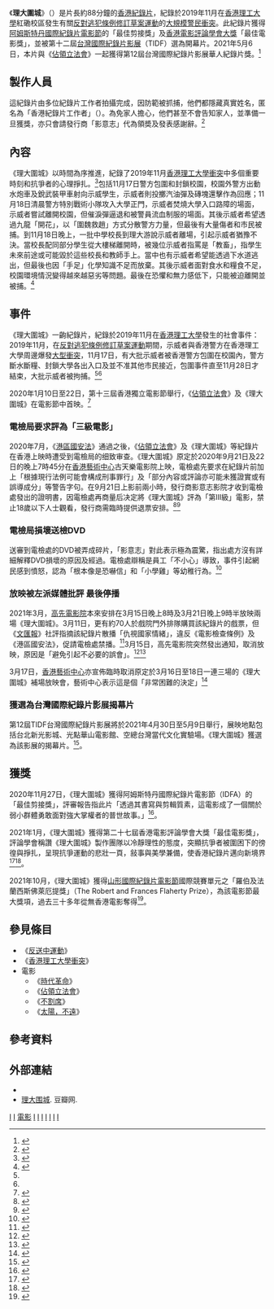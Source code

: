 {{Other uses|香港理工大學衝突}}
{{Infobox film
| color         =
| name          = 理大圍城
| original_name = {{lang|en|''Inside the Red Brick Wall''}}
| image         = 理大圍城紀錄片 fb promote.jpg
| image_size    = 
| caption       = 影意志影院就《理大圍城》紀錄片的宣傳海報
| film name     = 
| sec-title     = 
| director      = 「香港紀錄片工作者」
| producer      = 
| producer_2    = 
| writer        = 
| screenplay    = 
| story         = 
| based_on      = [[香港理工大學衝突|香港理工大學衝突]]
| narrator      = 
| production_supervisor = 
| starring      = 
| music         = 
| maintheme     = 
| endtheme      = 
| cinematography = 
| editing       = 
| effect        = 
| studio        = 
| runtime       = 88分鐘
| country       = {{HKG}}
| language      = 粤语
| released      = 2020年1月
| distributor   = 影意志影院
| issue_date    = 
| sarft_id      = 
| budget        = 
| gross         = 
| preceded_by   = 
| followed_by   = 
| cn_name       = 
| hk_name       = 
| mo_name       = 
| tw_name       = 
| sg_name       = 
| my_name       = 
| website       = 
}}

《'''理大圍城'''》（{{lang-en|''Inside the Red Brick Wall''}}）是片長約88分鐘的[[香港|香港]][[紀錄片|紀錄片]]，紀錄於2019年11月在[[香港理工大學|香港理工大學]]紅磡校區發生有關[[反對逃犯條例修訂草案運動|反對逃犯條例修訂草案運動]]的[[香港理工大學衝突|大規模警民衝突]]。此紀錄片獲得[[阿姆斯特丹國際紀錄片電影節|阿姆斯特丹國際紀錄片電影節]]的「最佳剪接獎」及[[香港電影評論學會大獎|香港電影評論學會大獎]]「最佳電影獎」，並被第十二屆[[台灣國際紀錄片影展|台灣國際紀錄片影展]]（TIDF）選為開幕片。2021年5月6日，本片與《[[佔領立法會_(紀錄片)|佔領立法會]]》一起獲得第12屆台灣國際紀錄片影展華人紀錄片獎。<ref>{{Cite web|title=台灣國際紀錄片影展　《佔領立法會》《理大圍城》奪華人紀錄片獎首獎　評審：電影召喚社會良知|url=https://www.thestandnews.com/politics/a-%E5%8F%B0%E7%81%A3%E5%9C%8B%E9%9A%9B%E7%B4%80%E9%8C%84%E7%89%87%E5%BD%B1%E5%B1%95-%E4%BD%94%E9%A0%98%E7%AB%8B%E6%B3%95%E6%9C%83-%E7%90%86%E5%A4%A7%E5%9C%8D%E5%9F%8E-%E5%A5%AA%E8%8F%AF%E4%BA%BA%E7%B4%80%E9%8C%84%E7%89%87%E7%8D%8E%E9%A6%96%E7%8D%8E-%E8%A9%95%E5%AF%A9-%E9%9B%BB%E5%BD%B1%E5%8F%AC%E5%96%9A%E7%A4%BE%E6%9C%83%E8%89%AF%E7%9F%A5/|work=立場新聞|access-date=2021-05-06|archive-date=2021-05-07|archive-url=https://web.archive.org/web/20210507174938/https://www.thestandnews.com/politics/a-%E5%8F%B0%E7%81%A3%E5%9C%8B%E9%9A%9B%E7%B4%80%E9%8C%84%E7%89%87%E5%BD%B1%E5%B1%95-%E4%BD%94%E9%A0%98%E7%AB%8B%E6%B3%95%E6%9C%83-%E7%90%86%E5%A4%A7%E5%9C%8D%E5%9F%8E-%E5%A5%AA%E8%8F%AF%E4%BA%BA%E7%B4%80%E9%8C%84%E7%89%87%E7%8D%8E%E9%A6%96%E7%8D%8E-%E8%A9%95%E5%AF%A9-%E9%9B%BB%E5%BD%B1%E5%8F%AC%E5%96%9A%E7%A4%BE%E6%9C%83%E8%89%AF%E7%9F%A5/|dead-url=no}}</ref>

== 製作人員 ==
這紀錄片由多位紀錄片工作者拍攝完成，因防範被抓捕，他們都隱藏真實姓名，匿名為「香港紀錄片工作者」（{{lang|en|Hong Kong Documentary Filmmakers}}）。為免家人擔心，他們甚至不會告知家人，並準備一旦獲獎，亦只會請發行商「影意志」代為領奬及發表感謝辭。<ref>{{cite news |title=不知怎樣解釋我的內疚　每個親歷運動的人都留下未癒傷口　《佔領立法會》《理大圍城》導演訪問 |date=2020-11-06 |work=立場新聞 |url=https://www.thestandnews.com/politics/%E4%B8%8D%E7%9F%A5%E6%80%8E%E6%A8%A3%E8%A7%A3%E9%87%8B%E6%88%91%E7%9A%84%E5%85%A7%E7%96%9A-%E6%AF%8F%E5%80%8B%E8%A6%AA%E6%AD%B7%E9%81%8B%E5%8B%95%E7%9A%84%E4%BA%BA%E9%83%BD%E7%95%99%E4%B8%8B%E6%9C%AA%E7%99%92%E5%82%B7%E5%8F%A3-%E4%BD%94%E9%A0%98%E7%AB%8B%E6%B3%95%E6%9C%83-%E7%90%86%E5%A4%A7%E5%9C%8D%E5%9F%8E-%E5%B0%8E%E6%BC%94%E8%A8%AA%E5%95%8F/ |accessdate=2021-03-17 |archive-date=2020-11-09 |archive-url=https://web.archive.org/web/20201109112027/https://www.thestandnews.com/politics/%E4%B8%8D%E7%9F%A5%E6%80%8E%E6%A8%A3%E8%A7%A3%E9%87%8B%E6%88%91%E7%9A%84%E5%85%A7%E7%96%9A-%E6%AF%8F%E5%80%8B%E8%A6%AA%E6%AD%B7%E9%81%8B%E5%8B%95%E7%9A%84%E4%BA%BA%E9%83%BD%E7%95%99%E4%B8%8B%E6%9C%AA%E7%99%92%E5%82%B7%E5%8F%A3-%E4%BD%94%E9%A0%98%E7%AB%8B%E6%B3%95%E6%9C%83-%E7%90%86%E5%A4%A7%E5%9C%8D%E5%9F%8E-%E5%B0%8E%E6%BC%94%E8%A8%AA%E5%95%8F/ |dead-url=no }}</ref>

== 內容 ==
《理大圍城》以時間為序推進，紀錄了2019年11月[[香港理工大學衝突|香港理工大學衝突]]中多個重要時刻和抗爭者的心理掙扎。<ref name="epo1">{{cite news |author1=甄真 |title=《理大圍城》影評：那麼近 那麼遠 |url=https://hk.epochtimes.com/news/2020-11-14/41366052 |accessdate=2021-03-18 |date=2020-11-14 |archive-date=2020-11-14 |archive-url=https://web.archive.org/web/20201114061024/https://hk.epochtimes.com/news/2020-11-14/41366052 |dead-url=no }}</ref>包括11月17日警方包圍和封鎖校園，校園外警方出動水炮車及銳武裝甲車射向示威學生，示威者則投擲汽油彈及磚塊還擊作為回應；11月18日清晨警方特別戰術小隊攻入大學正門，示威者焚燒大學入口路障的場面，示威者嘗試離開校園，但催淚彈逼退和被警員流血制服的場面。其後示威者希望透過九龍「開花」，以「圍魏救趙」方式分散警方力量，但最後有大量傷者和市民被捕。到11月18日晚上，一批中學校長到理大游說示威者離場，引起示威者猶豫不決。當校長配同部分學生從大樓梯離開時，被幾位示威者指罵是「教畜」，指學生未來前途或可能毀於這些校長和教師手上。當中也有示威者希望能透過下水道逃出，但最後也因「手足」化學知識不足而放棄。其後示威者面對食水和糧食不足，校園環境情況變得越來越惡劣等問題。最後在恐懼和無力感低下，只能被迫離開並被捕。<ref name="hkc1">{{cite news |author1=譚以諾 |title=《理大圍城》見證直播時代、都市恐怖時代、國安法時代 |url=https://www.hkcnews.com/article/39316/%E7%90%86%E5%A4%A7%E5%9C%8D%E5%9F%8E-%E9%9B%BB%E6%AA%A2%E8%99%95-%E9%AB%98%E5%85%88%E9%9B%BB%E5%BD%B1-39316/%E7%90%86%E5%A4%A7%E5%9C%8D%E5%9F%8E |accessdate=2021-03-18 |publisher=眾新聞 |date=2021-03-16 |archive-date=2021-03-18 |archive-url=https://web.archive.org/web/20210318132936/https://www.hkcnews.com/article/39316/%E7%90%86%E5%A4%A7%E5%9C%8D%E5%9F%8E-%E9%9B%BB%E6%AA%A2%E8%99%95-%E9%AB%98%E5%85%88%E9%9B%BB%E5%BD%B1-39316/%E7%90%86%E5%A4%A7%E5%9C%8D%E5%9F%8E |dead-url=no }}</ref>

== 事件 ==
《理大圍城》一齣紀錄片，紀錄於2019年11月在[[香港理工大學|香港理工大學]]發生的社會事件：2019年11月，在[[反對逃犯條例修訂草案運動|反對逃犯條例修訂草案運動]]期間，示威者與香港警方在香港理工大學周邊爆發[[香港理工大學衝突|大型衝突]]，11月17日，有大批示威者被香港警方包圍在校園內，警方斷水斷糧、封鎖大學各出入口及並不准其他市民接近，包圍事件直至11月28日才結束，大批示威者被拘捕。<ref name="epo1"/><ref name="hkc1"/>

2020年1月10日至22日，第十三屆香港獨立電影節舉行，《[[佔領立法會_(紀錄片)|佔領立法會]]》及《理大圍城》在電影節中首映。<ref>{{cite news |title=香港獨立電影節 |work=Time Out 雜誌 |url=https://www.timeout.com.hk/hong-kong/hk/%E9%9B%BB%E5%BD%B1/%E9%A6%99%E6%B8%AF%E7%8D%A8%E7%AB%8B%E9%9B%BB%E5%BD%B1%E7%AF%80 |accessdate=2021-03-17 |archive-date=2020-09-19 |archive-url=https://web.archive.org/web/20200919152657/https://www.timeout.com.hk/hong-kong/hk/%E9%9B%BB%E5%BD%B1/%E9%A6%99%E6%B8%AF%E7%8D%A8%E7%AB%8B%E9%9B%BB%E5%BD%B1%E7%AF%80 |dead-url=no }}</ref>

=== 電檢局要求評為「三級電影」 ===
2020年7月，《[[中華人民共和國香港特別行政區維護國家安全法|港區國安法]]》通過之後，《[[佔領立法會_(紀錄片)|佔領立法會]]》及《理大圍城》等紀錄片在香港上映時遭受到電檢局的细致审查。《理大圍城》原定於2020年9月21日及22日的晚上7時45分在[[香港藝術中心|香港藝術中心]]古天樂電影院上映，電檢處先要求在紀錄片前加上「根據現行法例可能會構成刑事罪行」及「部分內容或評論亦可能未獲證實或有誤導成分」等警告字句。在9月21日上影前兩小時，發行商影意志影院才收到電檢處發出的證明書，因電檢處再商量后决定將《理大圍城》評為「第III級」電影，禁止18歲以下人士觀看，發行商需臨時提供退票安排。<ref>{{cite news |title=專訪《佔領立法會》《理大圍城》創作團隊：當校園恍如廢墟，人們匿藏與逃生… |date=2021-02-15 |work=端新聞 |url=https://theinitium.com/article/20210215-culture-inside-the-red-brick-wall-documentary/ |accessdate=2021-03-17 |archive-date=2021-03-05 |archive-url=https://web.archive.org/web/20210305195111/https://theinitium.com/article/20210215-culture-inside-the-red-brick-wall-documentary/ |dead-url=no }}</ref><ref>{{cite news |title=《佔領立法會》和《理大圍城》：敏感氣氛下求存的香港政治電影 |date=2020-12-08 |work=BBC中文 |author=李翰文 |url=https://www.bbc.com/zhongwen/trad/chinese-news-55212909 |accessdate=2021-03-17 |archive-date=2021-12-12 |archive-url=https://web.archive.org/web/20211212190759/https://www.bbc.com/zhongwen/trad/chinese-news-55212909 |dead-url=no }}</ref>

=== 電檢局損壞送檢DVD===
送審到電檢處的DVD被弄成碎片，「影意志」對此表示極為震驚，指出處方沒有詳細解釋DVD損壞的原因及經過。電檢處辯稱是員工「不小心」導致，事件引起網民感到憤怒，認為「根本像是恐嚇信」和「小學雞」等幼稚行為。<ref>{{cite news |title=港片商製作反送中「理大圍城」紀錄片　DVD送審後被港府變成碎片 |url=https://tw.appledaily.com/international/20200923/3HJS4LACDREUVELPTUKZK7KQCI/ |accessdate=2021-03-18 |work=蘋果日報 |date=2020-09-23 |archive-date=2021-03-18 |archive-url=https://web.archive.org/web/20210318132945/https://tw.appledaily.com/international/20200923/3HJS4LACDREUVELPTUKZK7KQCI/ |dead-url=no }}</ref>

=== 放映被左派媒體批評 最後停播===
2021年3月，[[高先電影|高先電影院]]本來安排在3月15日晚上8時及3月21日晚上9時半放映兩場《理大圍城》。3月11日，更有約70人於戲院門外排隊購買該紀錄片的戲票，但《[[文汇报_(香港)|文匯報]]》社評指摘該紀錄片散播「仇視國家情緒」，違反《電影檢查條例》及《港區國安法》，促請電檢處禁播。<ref>{{cite news |title=市民高先通宵排《理大圍城》戲票 《文匯報》促禁播 |url=https://news.mingpao.com/pns/%e6%b8%af%e8%81%9e/article/20210313/s00002/1615572348311/%e5%b8%82%e6%b0%91%e9%ab%98%e5%85%88%e9%80%9a%e5%ae%b5%e6%8e%92%e3%80%8a%e7%90%86%e5%a4%a7%e5%9c%8d%e5%9f%8e%e3%80%8b%e6%88%b2%e7%a5%a8-%e3%80%8a%e6%96%87%e5%8c%af%e5%a0%b1%e3%80%8b%e4%bf%83%e7%a6%81%e6%92%ad |work=明報 |date=2021-03-13 |accessdate=2021-03-17 |archive-date=2021-03-13 |archive-url=https://web.archive.org/web/20210313102638/https://news.mingpao.com/pns/%E6%B8%AF%E8%81%9E/article/20210313/s00002/1615572348311/%E5%B8%82%E6%B0%91%E9%AB%98%E5%85%88%E9%80%9A%E5%AE%B5%E6%8E%92%E3%80%8A%E7%90%86%E5%A4%A7%E5%9C%8D%E5%9F%8E%E3%80%8B%E6%88%B2%E7%A5%A8-%E3%80%8A%E6%96%87%E5%8C%AF%E5%A0%B1%E3%80%8B%E4%BF%83%E7%A6%81%E6%92%AD |dead-url=no }}</ref>3月15日，高先電影院突然發出通知，取消放映，原因是「避免引起不必要的誤會」。<ref>{{cite news |title=高先電影院宣布取消放映電影《理大圍城》 |date=2021-03-15 |work=RTHK新聞 |url=https://news.rthk.hk/rthk/ch/component/k2/1580707-20210315.htm |accessdate=2021-03-17 |archive-date=2021-03-15 |archive-url=https://web.archive.org/web/20210315102857/https://news.rthk.hk/rthk/ch/component/k2/1580707-20210315.htm |dead-url=no }}</ref><ref>{{cite news |title=反送中紀錄片理大圍城 香港院線上映前一刻喊卡 |date=2021-03-15 |work=中央通訊社 |url=https://www.cna.com.tw/news/acn/202103150278.aspx |accessdate=2021-03-17 |archive-date=2021-03-15 |archive-url=https://web.archive.org/web/20210315221458/https://www.cna.com.tw/news/acn/202103150278.aspx |dead-url=no }}</ref>

3月17日，[[香港藝術中心|香港藝術中心]]亦宣佈臨時取消原定於3月16日至18日一連三場的《理大圍城》補場放映會，藝術中心表示這是個「非常困難的決定」<ref>{{cite news |title=藝術中心停播《理大圍城》 被左報批鬥資助「黃電影」藝發局即跪低 |date=2021-03-17 |work=蘋果日報 |url=https://hk.appledaily.com/local/20210317/MAY3PHU5KZGGTDR46JRZQ6NIPA/ |accessdate=2021-03-17 |archive-date=2021-06-18 |archive-url=https://web.archive.org/web/20210618004008/https://hk.appledaily.com/local/20210317/MAY3PHU5KZGGTDR46JRZQ6NIPA/ |dead-url=yes }}</ref>

=== 獲選為台灣國際紀錄片影展揭幕片===
第12屆TIDF台灣國際紀錄片影展將於2021年4月30日至5月9日舉行，展映地點包括台北新光影城、光點華山電影館、空總台灣當代文化實驗場。《理大圍城》獲選為該影展的揭幕片。<ref>{{cite news |title=用電影撐香港！第12屆台灣國際紀錄片影展 「理大圍城」震撼揭幕 |date=2021-03-26 |work=中央廣播電台 |author=江昭倫 |url=https://www.rti.org.tw/news/view/id/2095286 |accessdate=2021-03-26 |archive-date=2021-04-13 |archive-url=https://web.archive.org/web/20210413010857/https://www.rti.org.tw/news/view/id/2095286 |dead-url=no }}</ref>。

== 獲獎 ==
2020年11月27日，《理大圍城》獲得阿姆斯特丹國際紀錄片電影節（IDFA）的「最佳剪接獎」，評審報告指此片「透過其書寫與剪輯質素，這電影成了一個關於弱小群體勇敢面對強大掌權者的普世故事。」<ref>{{cite news |title=《理大圍城》獲阿姆斯特丹國際紀錄片電影節最佳剪接獎 |date=2020-11-27 |work=立場新聞 |url=https://www.thestandnews.com/culture/%E7%90%86%E5%A4%A7%E5%9C%8D%E5%9F%8E-%E7%8D%B2%E9%98%BF%E5%A7%86%E6%96%AF%E7%89%B9%E4%B8%B9%E5%9C%8B%E9%9A%9B%E7%B4%80%E9%8C%84%E7%89%87%E9%9B%BB%E5%BD%B1%E7%AF%80%E6%9C%80%E4%BD%B3%E5%89%AA%E6%8E%A5%E7%8D%8E/ |accessdate=2021-03-17 |archive-date=2020-11-28 |archive-url=https://web.archive.org/web/20201128153313/https://www.thestandnews.com/culture/%E7%90%86%E5%A4%A7%E5%9C%8D%E5%9F%8E-%E7%8D%B2%E9%98%BF%E5%A7%86%E6%96%AF%E7%89%B9%E4%B8%B9%E5%9C%8B%E9%9A%9B%E7%B4%80%E9%8C%84%E7%89%87%E9%9B%BB%E5%BD%B1%E7%AF%80%E6%9C%80%E4%BD%B3%E5%89%AA%E6%8E%A5%E7%8D%8E/ |dead-url=no }}</ref>。

2021年1月，《理大圍城》獲得第二十七屆香港電影評論學會大獎「最佳電影獎」，評論學會稱讚《理大圍城》製作團隊以冷靜理性的態度，突顯抗爭者被圍困下的徬徨與掙扎，呈現抗爭運動的悲壯一頁，敍事與美學兼備，使香港紀錄片邁向新境界<ref>{{cite news |title=逆權片《理大圍城》奪電影評論學會最佳電影 鞏俐憑《奪冠》稱后 |date=2021-01-18 |work=蘋果日報 |url=https://hk.appledaily.com/entertainment/20210118/6JNC7VJ2FZEDLLTZT43S4LQZAQ/ |accessdate=2021-03-17 |archive-date=2021-01-18 |archive-url=https://web.archive.org/web/20210118095623/https://hk.appledaily.com/entertainment/20210118/6JNC7VJ2FZEDLLTZT43S4LQZAQ/ |dead-url=yes }}</ref><ref>{{cite news |title=紀錄片《理大圍城》奪香港電影評論學會最佳電影 鞏俐獲最佳女演員 |date=2021-01-18 |work=AM730 |url=https://www.am730.com.hk/news/%E5%A8%9B%E6%A8%82/%E3%80%8A%E7%90%86%E5%A4%A7%E5%9C%8D%E5%9F%8E%E3%80%8B%E5%A5%AA%E9%A6%99%E6%B8%AF%E9%9B%BB%E5%BD%B1%E8%A9%95%E8%AB%96%E5%AD%B8%E6%9C%83%E6%9C%80%E4%BD%B3%E9%9B%BB%E5%BD%B1-%E9%9E%8F%E4%BF%90%E7%8D%B2%E9%81%B8%E6%9C%80%E4%BD%B3%E5%A5%B3%E6%BC%94%E5%93%A1-252212 |accessdate=2021-03-17 |archive-date=2021-03-18 |archive-url=https://web.archive.org/web/20210318132957/https://www.am730.com.hk/news/%E5%A8%9B%E6%A8%82/%E3%80%8A%E7%90%86%E5%A4%A7%E5%9C%8D%E5%9F%8E%E3%80%8B%E5%A5%AA%E9%A6%99%E6%B8%AF%E9%9B%BB%E5%BD%B1%E8%A9%95%E8%AB%96%E5%AD%B8%E6%9C%83%E6%9C%80%E4%BD%B3%E9%9B%BB%E5%BD%B1-%E9%9E%8F%E4%BF%90%E7%8D%B2%E9%81%B8%E6%9C%80%E4%BD%B3%E5%A5%B3%E6%BC%94%E5%93%A1-252212 |dead-url=no }}</ref>。

2021年10月，《理大圍城》獲得[[山形國際紀錄片電影節|山形國際紀錄片電影節]]國際競賽單元之「羅伯及法蘭西斯佛萊厄提獎」（The Robert and Frances Flaherty Prize），為該電影節最大獎項，過去三十多年從無香港電影奪得<ref>{{cite news|title=《理大圍城》奪日本山形國際紀錄片大獎　團隊：會繼續拍片|url=https://www.hkcnews.com/article/46474/%E7%90%86%E5%A4%A7%E5%9C%8D%E5%9F%8E-%E5%8F%8D%E9%80%81%E4%B8%AD-%E7%B4%80%E9%8C%84%E7%89%87-46474/%E3%80%8A%E7%90%86%E5%A4%A7%E5%9C%8D%E5%9F%8E%E3%80%8B%E5%A5%AA%E6%97%A5%E6%9C%AC%E5%B1%B1%E5%BD%A2%E5%9C%8B%E9%9A%9B%E7%B4%80%E9%8C%84%E7%89%87%E5%A4%A7%E7%8D%8E-%E5%9C%98%E9%9A%8A%EF%BC%9A%E6%9C%83%E7%B9%BC%E7%BA%8C%E6%8B%8D%E7%89%87|website=[[眾新聞|眾新聞]]|date=2021-10-13|access-date=2021-10-13|archive-date=2021-11-17|archive-url=https://web.archive.org/web/20211117130222/https://www.hkcnews.com/article/46474/%E7%90%86%E5%A4%A7%E5%9C%8D%E5%9F%8E-%E5%8F%8D%E9%80%81%E4%B8%AD-%E7%B4%80%E9%8C%84%E7%89%87-46474/%E3%80%8A%E7%90%86%E5%A4%A7%E5%9C%8D%E5%9F%8E%E3%80%8B%E5%A5%AA%E6%97%A5%E6%9C%AC%E5%B1%B1%E5%BD%A2%E5%9C%8B%E9%9A%9B%E7%B4%80%E9%8C%84%E7%89%87%E5%A4%A7%E7%8D%8E-%E5%9C%98%E9%9A%8A%EF%BC%9A%E6%9C%83%E7%B9%BC%E7%BA%8C%E6%8B%8D%E7%89%87|dead-url=no}}</ref>。

== 參見條目 ==
* 《[[反對逃犯條例修訂草案運動|反送中運動]]》
* 《[[香港理工大學衝突|香港理工大學衝突]]》
* 電影
** 《[[時代革命_(紀錄片)|時代革命]]》
** 《[[佔領立法會_(紀錄片)|佔領立法會]]》
** 《[[不割席|不割席]]》
** 《[[太陽，不遠|太陽，不遠]]》

== 參考資料 ==
{{reflist|30em}}

== 外部連結 ==
*{{imdb title|tt14266320}}
* [https://archive.vn/XrLon 理大围城]. 豆瓣网.
{{香港逃犯條例爭議}}
{{Portal bar|香港|文化|電影|政治}}
[[Category:2020年香港電影作品|I]]
[[Category:2020年紀錄片|I]]
[[Category:香港理工大學|電影]]
[[Category:香港紀錄片|I]]
[[Category:香港取景電影|I]]
[[Category:香港背景電影|I]]
[[Category:政治電影|I]]
[[Category:香港社會運動題材電影|I]]
[[Category:香港反對逃犯條例修訂草案運動|I]]
[[Category:粵語電影|I]]